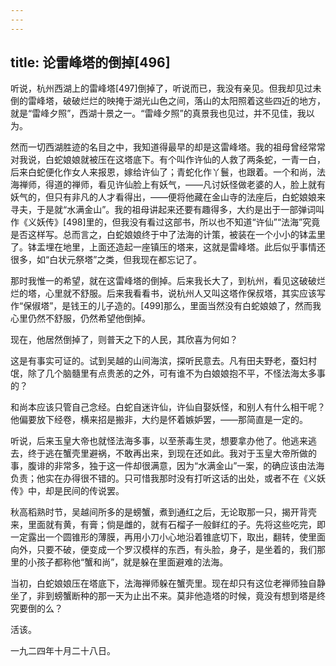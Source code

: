 ```yaml
---
---
---
```

title: 论雷峰塔的倒掉[496]
---




听说，杭州西湖上的雷峰塔[497]倒掉了，听说而已，我没有亲见。但我却见过未倒的雷峰塔，破破烂烂的映掩于湖光山色之间，落山的太阳照着这些四近的地方，就是“雷峰夕照”，西湖十景之一。“雷峰夕照”的真景我也见过，并不见佳，我以为。

然而一切西湖胜迹的名目之中，我知道得最早的却是这雷峰塔。我的祖母曾经常常对我说，白蛇娘娘就被压在这塔底下。有个叫作许仙的人救了两条蛇，一青一白，后来白蛇便化作女人来报恩，嫁给许仙了；青蛇化作丫鬟，也跟着。一个和尚，法海禅师，得道的禅师，看见许仙脸上有妖气，——凡讨妖怪做老婆的人，脸上就有妖气的，但只有非凡的人才看得出，——便将他藏在金山寺的法座后，白蛇娘娘来寻夫，于是就“水满金山”。我的祖母讲起来还要有趣得多，大约是出于一部弹词叫作《义妖传》[498]里的，但我没有看过这部书，所以也不知道“许仙”“法海”究竟是否这样写。总而言之，白蛇娘娘终于中了法海的计策，被装在一个小小的钵盂里了。钵盂埋在地里，上面还造起一座镇压的塔来，这就是雷峰塔。此后似乎事情还很多，如“白状元祭塔”之类，但我现在都忘记了。

那时我惟一的希望，就在这雷峰塔的倒掉。后来我长大了，到杭州，看见这破破烂烂的塔，心里就不舒服。后来我看看书，说杭州人又叫这塔作保叔塔，其实应该写作“保俶塔”，是钱王的儿子造的。[499]那么，里面当然没有白蛇娘娘了，然而我心里仍然不舒服，仍然希望他倒掉。

现在，他居然倒掉了，则普天之下的人民，其欣喜为何如？

这是有事实可证的。试到吴越的山间海滨，探听民意去。凡有田夫野老，蚕妇村氓，除了几个脑髓里有点贵恙的之外，可有谁不为白娘娘抱不平，不怪法海太多事的？

和尚本应该只管自己念经。白蛇自迷许仙，许仙自娶妖怪，和别人有什么相干呢？他偏要放下经卷，横来招是搬非，大约是怀着嫉妒罢，——那简直是一定的。

听说，后来玉皇大帝也就怪法海多事，以至荼毒生灵，想要拿办他了。他逃来逃去，终于逃在蟹壳里避祸，不敢再出来，到现在还如此。我对于玉皇大帝所做的事，腹诽的非常多，独于这一件却很满意，因为“水满金山”一案，的确应该由法海负责；他实在办得很不错的。只可惜我那时没有打听这话的出处，或者不在《义妖传》中，却是民间的传说罢。

秋高稻熟时节，吴越间所多的是螃蟹，煮到通红之后，无论取那一只，揭开背壳来，里面就有黄，有膏；倘是雌的，就有石榴子一般鲜红的子。先将这些吃完，即一定露出一个圆锥形的薄膜，再用小刀小心地沿着锥底切下，取出，翻转，使里面向外，只要不破，便变成一个罗汉模样的东西，有头脸，身子，是坐着的，我们那里的小孩子都称他“蟹和尚”，就是躲在里面避难的法海。

当初，白蛇娘娘压在塔底下，法海禅师躲在蟹壳里。现在却只有这位老禅师独自静坐了，非到螃蟹断种的那一天为止出不来。莫非他造塔的时候，竟没有想到塔是终究要倒的么？

活该。

一九二四年十月二十八日。